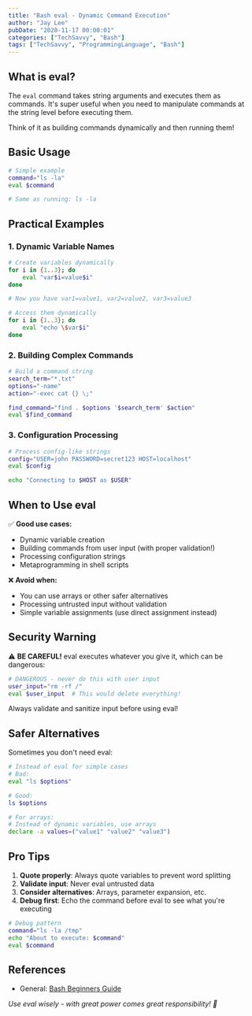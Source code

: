 ```yaml
---
title: "Bash eval - Dynamic Command Execution"
author: "Jay Lee"
pubDate: "2020-11-17 00:00:01"
categories: ["TechSavvy", "Bash"]
tags: ["TechSavvy", "ProgrammingLanguage", "Bash"]
---
```


## What is eval?

The `eval` command takes string arguments and executes them as commands. It's super useful when you need to manipulate commands at the string level before executing them.

Think of it as building commands dynamically and then running them!

## Basic Usage

```bash
# Simple example
command="ls -la"
eval $command

# Same as running: ls -la
```

## Practical Examples

### 1. Dynamic Variable Names
```bash
# Create variables dynamically
for i in {1..3}; do
    eval "var$i=value$i"
done

# Now you have var1=value1, var2=value2, var3=value3

# Access them dynamically
for i in {1..3}; do
    eval "echo \$var$i"
done
```

### 2. Building Complex Commands
```bash
# Build a command string
search_term="*.txt"
options="-name"
action="-exec cat {} \;"

find_command="find . $options '$search_term' $action"
eval $find_command
```

### 3. Configuration Processing
```bash
# Process config-like strings
config="USER=john PASSWORD=secret123 HOST=localhost"
eval $config

echo "Connecting to $HOST as $USER"
```

## When to Use eval

✅ **Good use cases:**
- Dynamic variable creation
- Building commands from user input (with proper validation!)
- Processing configuration strings
- Metaprogramming in shell scripts

❌ **Avoid when:**
- You can use arrays or other safer alternatives
- Processing untrusted input without validation
- Simple variable assignments (use direct assignment instead)

## Security Warning

⚠️ **BE CAREFUL!** eval executes whatever you give it, which can be dangerous:

```bash
# DANGEROUS - never do this with user input
user_input="rm -rf /"
eval $user_input  # This would delete everything!
```

Always validate and sanitize input before using eval!

## Safer Alternatives

Sometimes you don't need eval:

```bash
# Instead of eval for simple cases
# Bad:
eval "ls $options"

# Good:
ls $options

# For arrays:
# Instead of dynamic variables, use arrays
declare -a values=("value1" "value2" "value3")
```

## Pro Tips

1. **Quote properly**: Always quote variables to prevent word splitting
2. **Validate input**: Never eval untrusted data
3. **Consider alternatives**: Arrays, parameter expansion, etc.
4. **Debug first**: Echo the command before eval to see what you're executing

```bash
# Debug pattern
command="ls -la /tmp"
echo "About to execute: $command"
eval $command
```

## References

- General: [Bash Beginners Guide](http://tldp.org/LDP/Bash-Beginners-Guide/html/sect_07_01.html)

*Use eval wisely - with great power comes great responsibility! 🚀*